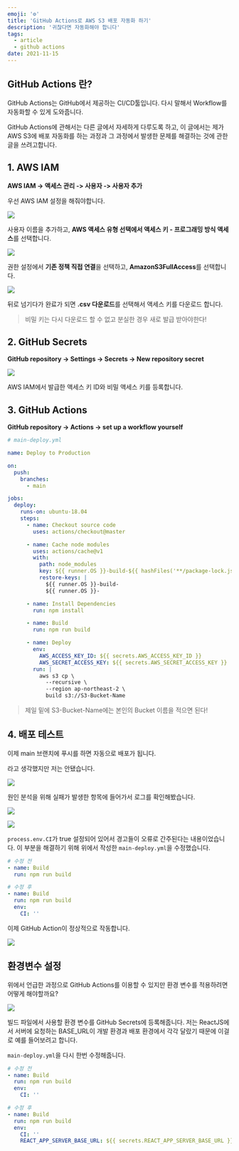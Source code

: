 ```yaml
---
emoji: '⚙️'
title: 'GitHub Actions로 AWS S3 배포 자동화 하기'
description: '귀찮다면 자동화해야 합니다'
tags:
  - article
  - github actions
date: 2021-11-15
---
```


## GitHub Actions 란?

GitHub Actions는 GitHub에서 제공하는 CI/CD툴입니다. 다시 말해서 Workflow를 자동화할 수 있게 도와줍니다.

GitHub Actions에 관해서는 다른 글에서 자세하게 다루도록 하고, 이 글에서는 제가 AWS S3에 배포 자동화를 하는 과정과 그 과정에서 발생한 문제를 해결하는 것에 관한 글을 쓰려고합니다.

## 1. AWS IAM

**AWS IAM -> 액세스 관리 -> 사용자 -> 사용자 추가**

우선 AWS IAM 설정을 해줘야합니다.

![](0.png)

사용자 이름을 추가하고, **AWS 액세스 유형 선택에서 액세스 키 - 프로그래밍 방식 액세스**를 선택합니다.

![](1.png)

권한 설정에서 **기존 정책 직접 연결**을 선택하고, **AmazonS3FullAccess**를 선택합니다.

![](2.png)

뒤로 넘기다가 완료가 되면 **.csv 다운로드**를 선택해서 액세스 키를 다운로드 합니다.

> 비밀 키는 다시 다운로드 할 수 없고 분실한 경우 새로 발급 받아야한다!

## 2. GitHub Secrets

**GitHub repository -> Settings -> Secrets -> New repository secret**

![](3.png)

AWS IAM에서 발급한 액세스 키 ID와 비밀 액세스 키를 등록합니다.

## 3. GitHub Actions

**GitHub repository -> Actions -> set up a workflow yourself**

```yml
# main-deploy.yml

name: Deploy to Production

on:
  push:
    branches:
      - main

jobs:
  deploy:
    runs-on: ubuntu-18.04
    steps:
      - name: Checkout source code
        uses: actions/checkout@master

      - name: Cache node modules
        uses: actions/cache@v1
        with:
          path: node_modules
          key: ${{ runner.OS }}-build-${{ hashFiles('**/package-lock.json') }}
          restore-keys: |
            ${{ runner.OS }}-build-
            ${{ runner.OS }}-

      - name: Install Dependencies
        run: npm install

      - name: Build
        run: npm run build

      - name: Deploy
        env:
          AWS_ACCESS_KEY_ID: ${{ secrets.AWS_ACCESS_KEY_ID }}
          AWS_SECRET_ACCESS_KEY: ${{ secrets.AWS_SECRET_ACCESS_KEY }}
        run: |
          aws s3 cp \
            --recursive \
            --region ap-northeast-2 \
            build s3://S3-Bucket-Name
```

> 제일 밑에 S3-Bucket-Name에는 본인의 Bucket 이름을 적으면 된다!

## 4. 배포 테스트

이제 main 브랜치에 푸시를 하면 자동으로 배포가 됩니다.

라고 생각했지만 저는 안됐습니다.

![](4.png)

원인 분석을 위해 실패가 발생한 항목에 들어가서 로그를 확인해봤습니다.

![](6.png)

![](7.png)

`process.env.CI`가 true 설정되어 있어서 경고들이 오류로 간주된다는 내용이었습니다. 이 부분을 해결하기 위해 위에서 작성한 `main-deploy.yml`을 수정했습니다.

```yml
# 수정 전
- name: Build
  run: npm run build

# 수정 후
- name: Build
  run: npm run build
  env:
    CI: ''
```

이제 GitHub Action이 정상적으로 작동합니다.

![](5.png)

## 환경변수 설정

위에서 언급한 과정으로 GitHub Actions를 이용할 수 있지만 환경 변수를 적용하려면 어떻게 해야할까요?

![](3.png)

빌드 파일에서 사용할 환경 변수를 GitHub Secrets에 등록해줍니다. 저는 ReactJS에서 서버에 요청하는 BASE_URL이 개발 환경과 배포 환경에서 각각 달랐기 때문에 이걸로 예를 들어보려고 합니다.

`main-deploy.yml`을 다시 한번 수정해줍니다.

```yml
# 수정 전
- name: Build
  run: npm run build
  env:
    CI: ''

# 수정 후
- name: Build
  run: npm run build
  env:
    CI: ''
    REACT_APP_SERVER_BASE_URL: ${{ secrets.REACT_APP_SERVER_BASE_URL }}
```
